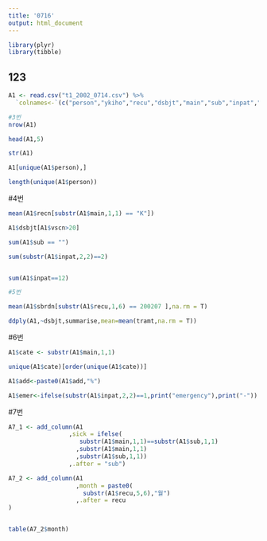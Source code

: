 ```yaml
---
title: '0716'
output: html_document
---
```


```r
library(plyr)
library(tibble)

```

## 123

```r

A1 <- read.csv("t1_2002_0714.csv") %>%
  `colnames<-`(c("person","ykiho","recu","dsbjt","main","sub","inpat","recn","vscn","add","tramt","sbrdn","bjrdn","dmd"))

#3번
nrow(A1)

head(A1,5)

str(A1)

A1[unique(A1$person),]

length(unique(A1$person))


```

#4번

```r

mean(A1$recn[substr(A1$main,1,1) == "K"])

A1$dsbjt[A1$vscn>20]

sum(A1$sub == "")

sum(substr(A1$inpat,2,2)==2)


sum(A1$inpat==12)

#5번

mean(A1$sbrdn[substr(A1$recu,1,6) == 200207 ],na.rm = T)

ddply(A1,~dsbjt,summarise,mean=mean(tramt,na.rm = T))


```

#6번

```r

A1$cate <- substr(A1$main,1,1)

unique(A1$cate)[order(unique(A1$cate))]

A1$add<-paste0(A1$add,"%")

A1$emer<-ifelse(substr(A1$inpat,2,2)==1,print("emergency"),print("-"))


```
#7번

```r


A7_1 <- add_column(A1
                 ,sick = ifelse(
                    substr(A1$main,1,1)==substr(A1$sub,1,1)
                   ,substr(A1$main,1,1)
                   ,substr(A1$sub,1,1))
                 ,.after = "sub")

A7_2 <- add_column(A1
                   ,month = paste0(
                     substr(A1$recu,5,6),"월")
                   ,.after = recu
)


table(A7_2$month)










```
